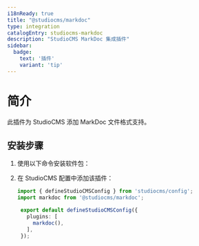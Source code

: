 ```yaml
---
i18nReady: true
title: "@studiocms/markdoc"
type: integration
catalogEntry: studiocms-markdoc
description: "StudioCMS MarkDoc 集成插件"
sidebar:
  badge: 
    text: '插件'
    variant: 'tip'
---
```



# 简介

此插件为 StudioCMS 添加 MarkDoc 文件格式支持。

## 安装步骤

1. 使用以下命令安装软件包：

   <PackageManagers pkg="studiocms" type='run' args='add @studiocms/markdoc' />

2. 在 StudioCMS 配置中添加该插件：

   ```ts twoslash title="studiocms.config.mjs" {2, 6}
   import { defineStudioCMSConfig } from 'studiocms/config';
   import markdoc from '@studiocms/markdoc';

    export default defineStudioCMSConfig({
      plugins: [
        markdoc(),
      ],
    });